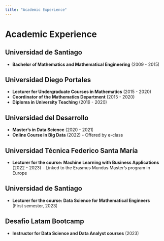 ```yaml
---
title: "Academic Experience"
---
```


# Academic Experience

## **Universidad de Santiago**
- **Bachelor of Mathematics and Mathematical Engineering** (2009 - 2015)

## **Universidad Diego Portales**
- **Lecturer for Undergraduate Courses in Mathematics** (2015 - 2020)
- **Coordinator of the Mathematics Department** (2015 - 2020)
- **Diploma in University Teaching** (2019 - 2020)

## **Universidad del Desarrollo**
- **Master's in Data Science** (2020 - 2021)
- **Online Course in Big Data** (2022) - Offered by e-class

## **Universidad Técnica Federico Santa María**
- **Lecturer for the course: Machine Learning with Business Applications** (2022 - 2023) - Linked to the Erasmus Mundus Master's program in Europe

## **Universidad de Santiago**
- **Lecturer for the course: Data Science for Mathematical Engineers** (First semester, 2023)

## **Desafio Latam Bootcamp**
- **Instructor for Data Science and Data Analyst courses** (2023)


